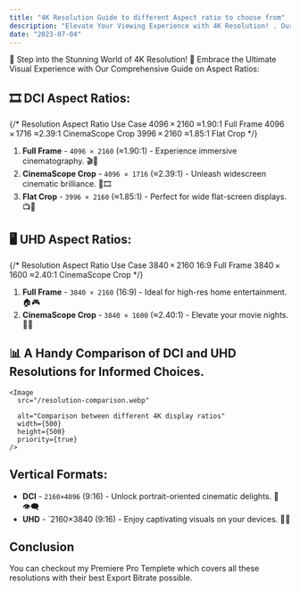 ```yaml
---
title: "4K Resolution Guide to different Aspect ratio to choose from"
description: "Elevate Your Viewing Experience with 4K Resolution! . Our Guide Explores Aspect Ratios: 16:9 & 21:9 to help You enhance Your Visuals Today! "
date: "2023-07-04"
---
```

🎥 Step into the Stunning World of 4K Resolution! 🌟 Embrace the Ultimate Visual Experience with Our Comprehensive Guide on Aspect Ratios:

## 🎞️ DCI Aspect Ratios:

{/* 
Resolution	Aspect Ratio	Use Case
4096 × 2160	≈1.90∶1	Full Frame
4096 × 1716	≈2.39∶1	CinemaScope Crop
3996 × 2160	≈1.85∶1	Flat Crop */}

1. **Full Frame** - `4096 × 2160` (≈1.90∶1) - Experience immersive cinematography. 🎬🎥
2. **CinemaScope Crop** - `4096 × 1716` (≈2.39∶1) - Unleash widescreen cinematic brilliance. 🌆🎞️
3. **Flat Crop** - `3996 × 2160` (≈1.85∶1) - Perfect for wide flat-screen displays. 📺🎦

## 🖥️ UHD Aspect Ratios:
{/* Resolution	Aspect Ratio	Use Case
3840 × 2160	16∶9	Full Frame
3840 × 1600	≈2.40∶1	CinemaScope Crop */}

1. **Full Frame** - `3840 × 2160` (16∶9) - Ideal for high-res home entertainment. 🏠🎮
2. **CinemaScope Crop** - `3840 × 1600` (≈2.40∶1) - Elevate your movie nights. 🌌🍿

## 📊 A Handy Comparison of DCI and UHD Resolutions for Informed Choices.
    <Image
      src="/resolution-comparison.webp"
    
      alt="Comparison between different 4K display ratios"
      width={500}
      height={500}
      priority={true}
    />

## Vertical Formats:
* <strong>DCI</strong> - `2160×4096` (9:16) - Unlock portrait-oriented cinematic delights. 📱👁️‍🗨️
* <strong>UHD</strong> - `2160×3840 (9:16) - Enjoy captivating visuals on your devices. 📲👀

## Conclusion
You can checkout my <Link href="https://caelumpirata.com/blog/best-premiere-pro-export-settings-for-your-potato-computer">Premiere Pro Templete</Link> which covers all these resolutions with their best Export Bitrate possible.